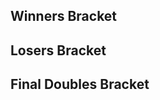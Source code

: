 {{DISPLAYTITLE:SoCal Colosseum #9: Doubles Bracket}}{{SetGame|melee}}
{{tabs static
|name1=Overview
|link1=SoCal Colosseum/9
|name2=Singles Pools
|link2=SoCal Colosseum/9/Singles Pools
|name3=Singles Bracket
|link3=SoCal Colosseum/9/Singles Bracket
|name4=Doubles Bracket
|link4=SoCal Colosseum/9/Doubles Bracket
|This=4
}}
==Winners Bracket==
{{16DEDoublesWBracketA
|column-width=160

<!-- ROUND 1 -->
|r1m1t1p1=Jace |r1m1t1p1flag=us
|r1m1t1p2=Pajama Sam |r1m1t1p2flag=us |r1m1t1score=2
|r1m1t2p1=DrWhooves |r1m1t2p1flag=us
|r1m1t2p2=Jolf |r1m1t2p2flag= |r1m1t2score=0
|r1m1win=1

|r1m2t1p1=CaPEM |r1m2t1p1flag=us
|r1m2t1p2=BillyBoPeep |r1m2t1p2flag=us |r1m2t1score=1
|r1m2t2p1=Cinnamon Apple Oatmeal |r1m2t2p1flag=us
|r1m2t2p2=Fallennova |r1m2t2p2flag=us |r1m2t2score=2
|r1m2win=2

|r1m3t1p1=Motoko |r1m3t1p1flag=us
|r1m3t1p2=Daddy |r1m3t1p2flag=us |r1m3t1score=2
|r1m3t2p1=butts |r1m3t2p1flag=us
|r1m3t2p2=RD |r1m3t2p2flag=us |r1m3t2score=1
|r1m3win=1

|r1m4t1p1=Mair |r1m4t1p1flag=us
|r1m4t1p2=Grape |r1m4t1p2flag=us |r1m4t1score=2
|r1m4t2p1=Youngblood |r1m4t2p1flag=us
|r1m4t2p2=Gooms |r1m4t2p2flag=us |r1m4t2score=0
|r1m4win=1

|r1m5t1p1=AmericanDragon DavidChong |r1m5t1p1flag=us
|r1m5t1p2=Sergio |r1m5t1p2flag=us |r1m5t1score=2
|r1m5t2p1=Guth |r1m5t2p1flag=us
|r1m5t2p2=El Cancel |r1m5t2p2flag=us |r1m5t2score=0
|r1m5win=1

|r1m6t1p1=Slime |r1m6t1p1flag=us
|r1m6t1p2=dankrooster |r1m6t1p2flag=us |r1m6t1score=2
|r1m6t2p1=Oli |r1m6t2p1flag=us
|r1m6t2p2=Heisenberg |r1m6t2p2flag=us |r1m6t2score=1
|r1m6win=1

|r1m7t1p1=Vavez |r1m7t1p1flag=us
|r1m7t1p2=myfishcantswim |r1m7t1p2flag=us |r1m7t1score=2
|r1m7t2p1=Chestnut |r1m7t2p1flag=us
|r1m7t2p2=Duwang |r1m7t2p2flag=us |r1m7t2score=0
|r1m7win=1

|r1m8t1p1=DonB |r1m8t1p1flag=au
|r1m8t1p2=Mister Dawson |r1m8t1p2flag=us |r1m8t1score=2
|r1m8t2p1=topkek |r1m8t2p1flag=us
|r1m8t2p2=Flonominal |r1m8t2p2flag=us |r1m8t2score=0
|r1m8win=1

<!-- ROUND 2 -->
|r2m1t1p1=Jace |r2m1t1p1flag=us
|r2m1t1p2=Pajama Sam |r2m1t1p2flag=us |r2m1t1score=2
|r2m1t2p1=Cinnamon Apple Oatmeal |r2m1t2p1flag=us
|r2m1t2p2=Fallennova |r2m1t2p2flag=us |r2m1t2score=0
|r2m1win=1

|r2m2t1p1=Motoko |r2m2t1p1flag=us
|r2m2t1p2=Daddy |r2m2t1p2flag=us |r2m2t1score=0
|r2m2t2p1=Mair |r2m2t2p1flag=us
|r2m2t2p2=Grape |r2m2t2p2flag=us |r2m2t2score=2
|r2m2win=2

|r2m3t1p1=AmericanDragon DavidChong |r2m3t1p1flag=us
|r2m3t1p2=Sergio |r2m3t1p2flag=us |r2m3t1score=2
|r2m3t2p1=Slime |r2m3t2p1flag=us
|r2m3t2p2=dankrooster |r2m3t2p2flag=us |r2m3t2score=0
|r2m3win=1

|r2m4t1p1=Vavez |r2m4t1p1flag=us
|r2m4t1p2=myfishcantswim |r2m4t1p2flag=us |r2m4t1score=2
|r2m4t2p1=DonB |r2m4t2p1flag=au
|r2m4t2p2=Mister Dawson |r2m4t2p2flag=us |r2m4t2score=0
|r2m4win=1

<!-- ROUND 3 -->
|r3m1t1p1=Jace |r3m1t1p1flag=us
|r3m1t1p2=Pajama Sam |r3m1t1p2flag=us |r3m1t1score=0
|r3m1t2p1=Mair |r3m1t2p1flag=us
|r3m1t2p2=Grape |r3m1t2p2flag=us |r3m1t2score=3
|r3m1win=2

|r3m2t1p1=AmericanDragon DavidChong |r3m2t1p1flag=us
|r3m2t1p2=Sergio |r3m2t1p2flag=us |r3m2t1score=2
|r3m2t2p1=Vavez |r3m2t2p1flag=us
|r3m2t2p2=myfishcantswim |r3m2t2p2flag=us |r3m2t2score=0
|r3m2win=1
}}
==Losers Bracket==
{{16DEDoublesLBracketSmwA
|tourneylink=SoCal Colosseum/9
|tourneyname=SoCal Colosseum #9
|l1placement=13-16
|l2placement=9-12
|l3placement=7-8
|l4placement=5-6
|column-width=160

<!-- ROUND 1 -->
|l1m1t1p1=DrWhooves |l1m1t1p1flag=us
|l1m1t1p2=Jolf |l1m1t1p2flag= |l1m1t1score=1
|l1m1t2p1=CaPEM |l1m1t2p1flag=us
|l1m1t2p2=BillyBoPeep |l1m1t2p2flag=us |l1m1t2score=2
|l1m1win=2

|l1m2t1p1=butts |l1m2t1p1flag=us
|l1m2t1p2=RD |l1m2t1p2flag=us |l1m2t1score=1
|l1m2t2p1=Youngblood |l1m2t2p1flag=us
|l1m2t2p2=Gooms |l1m2t2p2flag=us |l1m2t2score=2
|l1m2win=2

|l1m3t1p1=Guth |l1m3t1p1flag=us
|l1m3t1p2=El Cancel |l1m3t1p2flag=us |l1m3t1score=2
|l1m3t2p1=Oli |l1m3t2p1flag=us
|l1m3t2p2=Heisenberg |l1m3t2p2flag=us |l1m3t2score=1
|l1m3win=1

|l1m4t1p1=Chestnut |l1m4t1p1flag=us
|l1m4t1p2=Duwang |l1m4t1p2flag=us |l1m4t1score=0
|l1m4t2p1=topkek |l1m4t2p1flag=us
|l1m4t2p2=Flonominal |l1m4t2p2flag=us |l1m4t2score=2
|l1m4win=2

<!-- ROUND 2 -->
|l2m1t1p1=DonB |l2m1t1p1flag=au
|l2m1t1p2=Mister Dawson |l2m1t1p2flag=us |l2m1t1score=1
|l2m1t2p1=CaPEM |l2m1t2p1flag=us
|l2m1t2p2=BillyBoPeep |l2m1t2p2flag=us |l2m1t2score=2
|l2m1win=2

|l2m2t1p1=Slime |l2m2t1p1flag=us
|l2m2t1p2=dankrooster |l2m2t1p2flag=us |l2m2t1score=0
|l2m2t2p1=Youngblood |l2m2t2p1flag=us
|l2m2t2p2=Gooms |l2m2t2p2flag=us |l2m2t2score=2
|l2m2win=2

|l2m3t1p1=Motoko |l2m3t1p1flag=us
|l2m3t1p2=Daddy |l2m3t1p2flag=us |l2m3t1score=2
|l2m3t2p1=Guth |l2m3t2p1flag=us
|l2m3t2p2=El Cancel |l2m3t2p2flag=us |l2m3t2score=0
|l2m3win=1

|l2m4t1p1=Cinnamon Apple Oatmeal |l2m4t1p1flag=us
|l2m4t1p2=Fallennova |l2m4t1p2flag=us |l2m4t1score=2
|l2m4t2p1=topkek |l2m4t2p1flag=us
|l2m4t2p2=Flonominal |l2m4t2p2flag=us |l2m4t2score=1
|l2m4win=1

<!-- ROUND 3 -->
|l3m1t1p1=CaPEM |l3m1t1p1flag=us
|l3m1t1p2=BillyBoPeep |l3m1t1p2flag=us |l3m1t1score=2
|l3m1t2p1=Youngblood |l3m1t2p1flag=us
|l3m1t2p2=Gooms |l3m1t2p2flag=us |l3m1t2score=0
|l3m1win=1

|l3m2t1p1=Motoko |l3m2t1p1flag=us
|l3m2t1p2=Daddy |l3m2t1p2flag=us |l3m2t1score=2
|l3m2t2p1=Cinnamon Apple Oatmeal |l3m2t2p1flag=us
|l3m2t2p2=Fallennova |l3m2t2p2flag=us |l3m2t2score=0
|l3m2win=1

<!-- ROUND 4 -->
|l4m1t1p1=Jace |l4m1t1p1flag=us
|l4m1t1p2=Pajama Sam |l4m1t1p2flag=us |l4m1t1score=2
|l4m1t2p1=CaPEM |l4m1t2p1flag=us
|l4m1t2p2=BillyBoPeep |l4m1t2p2flag=us |l4m1t2score=0
|l4m1win=1

|l4m2t1p1=Vavez |l4m2t1p1flag=us
|l4m2t1p2=myfishcantswim |l4m2t1p2flag=us |l4m2t1score=2
|l4m2t2p1=Motoko |l4m2t2p1flag=us
|l4m2t2p2=Daddy |l4m2t2p2flag=us |l4m2t2score=0
|l4m2win=1
}}
<onlyinclude>
==Final Doubles Bracket==
{{DEFinalDoublesSmwBracket
|tourneylink=SoCal Colosseum/9
|tourneyname=SoCal Colosseum #9
|l1placement=4
|r2placement=3
|r3loserplacement=2
|r3winnerplacement=1
|column-width=160

<!-- FROM WINNERS -->
|r1m1t1p1=Mair |r1m1t1p1flag=us
|r1m1t1p2=Grape |r1m1t1p2flag=us |r1m1t1score=3
|r1m1t2p1=AmericanDragon DavidChong |r1m1t2p1flag=us
|r1m1t2p2=Sergio |r1m1t2p2flag=us |r1m1t2score=0
|r1m1win=1

<!-- FROM LOSERS -->
|l1m1t1p1=Jace |l1m1t1p1flag=us
|l1m1t1p2=Pajama Sam |l1m1t1p2flag=us |l1m1t1score=3
|l1m1t2p1=Vavez |l1m1t2p1flag=us
|l1m1t2p2=myfishcantswim |l1m1t2p2flag=us |l1m1t2score=2
|l1m1win=1

<!-- LOSERS FINALS -->
|r2m1t1p1=AmericanDragon DavidChong |r2m1t1p1flag=us
|r2m1t1p2=Sergio |r2m1t1p2flag=us |r2m1t1score=0
|r2m1t2p1=Jace |r2m1t2p1flag=us
|r2m1t2p2=Pajama Sam |r2m1t2p2flag=us |r2m1t2score=3
|r2m1win=2

<!-- GRAND FINALS -->
|r3m1t1p1=Mair |r3m1t1p1flag=us
|r3m1t1p2=Grape |r3m1t1p2flag=us |r3m1t1score=0 |r3m2t1score=3
|r3m1t2p1=Jace |r3m1t2p1flag=us
|r3m1t2p2=Pajama Sam |r3m1t2p2flag=us |r3m1t2score=3 |r3m2t2score=1
|r3m1win=1
}}
</onlyinclude>
